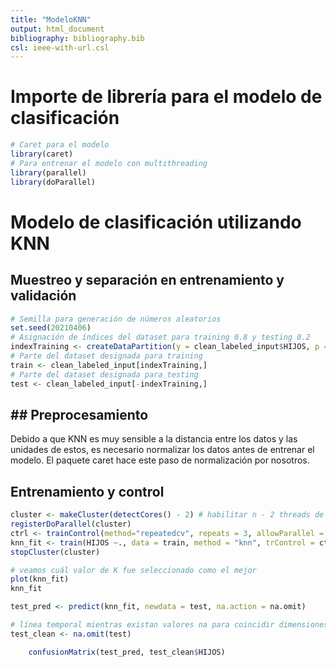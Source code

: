 ```yaml
---
title: "ModeloKNN"
output: html_document
bibliography: bibliography.bib
csl: ieee-with-url.csl
---
```

# Importe de librería para el modelo de clasificación
```r
# Caret para el modelo
library(caret)
# Para entrenar el modelo con multithreading
library(parallel)
library(doParallel)
```
# Modelo de clasificación utilizando KNN

## Muestreo y separación en entrenamiento y validación
```r
# Semilla para generación de números aleatorios
set.seed(20210406)
# Asignación de índices del dataset para training 0.8 y testing 0.2 
indexTraining <- createDataPartition(y = clean_labeled_input$HIJOS, p = 0.8, list = FALSE)
# Parte del dataset designada para training
train <- clean_labeled_input[indexTraining,]
# Parte del dataset designada para testing
test <- clean_labeled_input[-indexTraining,]
```

## Preprocesamiento
---
Debido a que KNN es muy sensible a la distancia entre los datos y las unidades de estos, es necesario normalizar los datos antes de entrenar el modelo. El paquete caret hace este paso de normalización por nosotros.

## Entrenamiento y control
```r
cluster <- makeCluster(detectCores() - 2) # habilitar n - 2 threads de la cpu
registerDoParallel(cluster)
ctrl <- trainControl(method="repeatedcv", repeats = 3, allowParallel = TRUE)
knn_fit <- train(HIJOS ~., data = train, method = "knn", trControl = ctrl, preProcess = c("center","scale"), tuneLength = 15, na.action = na.omit)
stopCluster(cluster)
```

```r
# veamos cuál valor de K fue seleccionado como el mejor
plot(knn_fit)
knn_fit
```

```r
test_pred <- predict(knn_fit, newdata = test, na.action = na.omit)
```

```r
# línea temporal mientras existan valores na para coincidir dimensiones
test_clean <- na.omit(test)
```

```r
    confusionMatrix(test_pred, test_clean$HIJOS)
```